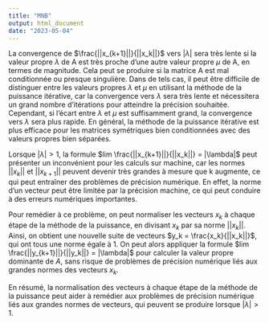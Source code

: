 ```yaml
---
title: "MNB"
output: html_document
date: "2023-05-04"
---
```


La convergence de $\frac{||x_{k+1}||}{||x_k||}$ vers $|\lambda|$ sera très lente si la valeur propre $\lambda$ de A est très proche d'une autre valeur propre $\mu$ de A, en termes de magnitude. Cela peut se produire si la matrice A est mal conditionnée ou presque singulière. Dans de tels cas, il peut être difficile de distinguer entre les valeurs propres $\lambda$ et $\mu$ en utilisant la méthode de la puissance itérative, car la convergence vers $\lambda$ sera très lente et nécessitera un grand nombre d'itérations pour atteindre la précision souhaitée. Cependant, si l'écart entre $\lambda$ et $\mu$ est suffisamment grand, la convergence vers $\lambda$ sera plus rapide. En général, la méthode de la puissance itérative est plus efficace pour les matrices symétriques bien conditionnées avec des valeurs propres bien séparées.

Lorsque $|\lambda| > 1$, la formule $lim \frac{||x_{k+1}||}{||x_k||} = |\lambda|$ peut présenter un inconvénient pour les calculs sur machine, car les normes $||x_k||$ et $||x_{k+1}||$ peuvent devenir très grandes à mesure que k augmente, ce qui peut entraîner des problèmes de précision numérique. En effet, la norme d'un vecteur peut être limitée par la précision machine, ce qui peut conduire à des erreurs numériques importantes.

Pour remédier à ce problème, on peut normaliser les vecteurs $x_k$ à chaque étape de la méthode de la puissance, en divisant $x_k$ par sa norme $||x_k||$. Ainsi, on obtient une nouvelle suite de vecteurs $y_k = \frac{x_k}{||x_k||}$, qui ont tous une norme égale à 1. On peut alors appliquer la formule $lim \frac{||y_{k+1}||}{||y_k||} = |\lambda|$ pour calculer la valeur propre dominante de $A$, sans risque de problèmes de précision numérique liés aux grandes normes des vecteurs $x_k$.

En résumé, la normalisation des vecteurs à chaque étape de la méthode de la puissance peut aider à remédier aux problèmes de précision numérique liés aux grandes normes de vecteurs, qui peuvent se produire lorsque $|\lambda| > 1$.